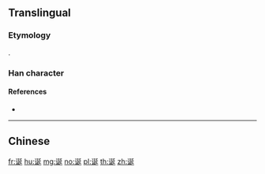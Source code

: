 {{character info/new}}
{{also|誕}}
==Translingual==

===Etymology===
{{Han simp|誕|f=言|t=讠}}

{{Han compound|讠|t1=word, speech|延}}.

===Han character===
{{Han char|rn=149|rad=讠|as=06|sn=8|four=|canj=IVNKV|ids=⿰讠延}}

====References====
* {{Han ref|kx=1188.181|hdz=63966.010|uh=8BDE|ud=35806}}

----

==Chinese==
{{zh-see|誕}}

[[fr:诞]]
[[hu:诞]]
[[mg:诞]]
[[no:诞]]
[[pl:诞]]
[[th:诞]]
[[zh:诞]]